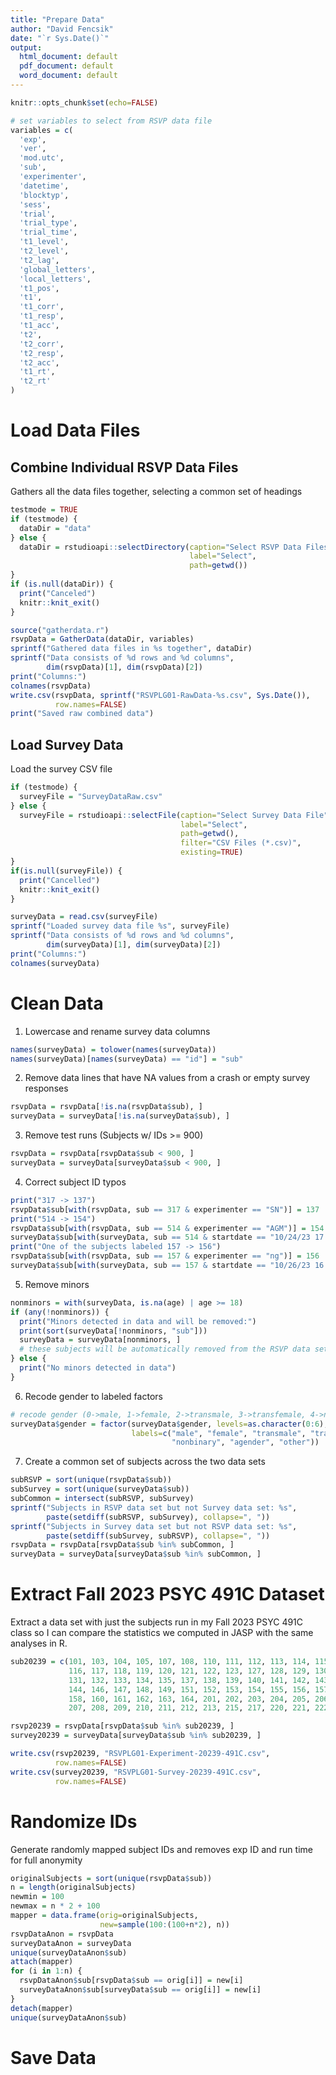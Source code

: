```yaml
---
title: "Prepare Data"
author: "David Fencsik"
date: "`r Sys.Date()`"
output:
  html_document: default
  pdf_document: default
  word_document: default
---
```


```r
knitr::opts_chunk$set(echo=FALSE)

# set variables to select from RSVP data file
variables = c(
  'exp',
  'ver',
  'mod.utc',
  'sub',
  'experimenter',
  'datetime',
  'blocktyp',
  'sess',
  'trial',
  'trial_type',
  'trial_time',
  't1_level',
  't2_level',
  't2_lag',
  'global_letters',
  'local_letters',
  't1_pos',
  't1',
  't1_corr',
  't1_resp',
  't1_acc',
  't2',
  't2_corr',
  't2_resp',
  't2_acc',
  't1_rt',
  't2_rt'
)
```

# Load Data Files

## Combine Individual RSVP Data Files

Gathers all the data files together, selecting a common set of headings

```r
testmode = TRUE
if (testmode) {
  dataDir = "data"
} else {
  dataDir = rstudioapi::selectDirectory(caption="Select RSVP Data Files Directory",
                                        label="Select",
                                        path=getwd())
}
if (is.null(dataDir)) {
  print("Canceled")
  knitr::knit_exit()
}
```

```r
source("gatherdata.r")
rsvpData = GatherData(dataDir, variables)
sprintf("Gathered data files in %s together", dataDir)
sprintf("Data consists of %d rows and %d columns",
        dim(rsvpData)[1], dim(rsvpData)[2])
print("Columns:")
colnames(rsvpData)
write.csv(rsvpData, sprintf("RSVPLG01-RawData-%s.csv", Sys.Date()),
          row.names=FALSE)
print("Saved raw combined data")

```

## Load Survey Data

Load the survey CSV file

```r
if (testmode) {
  surveyFile = "SurveyDataRaw.csv"
} else {
  surveyFile = rstudioapi::selectFile(caption="Select Survey Data File",
                                      label="Select",
                                      path=getwd(),
                                      filter="CSV Files (*.csv)",
                                      existing=TRUE)
}
if(is.null(surveyFile)) {
  print("Cancelled")
  knitr::knit_exit()
}
```

```r
surveyData = read.csv(surveyFile)
sprintf("Loaded survey data file %s", surveyFile)
sprintf("Data consists of %d rows and %d columns",
        dim(surveyData)[1], dim(surveyData)[2])
print("Columns:")
colnames(surveyData)
```

# Clean Data

1. Lowercase and rename survey data columns

```r
names(surveyData) = tolower(names(surveyData))
names(surveyData)[names(surveyData) == "id"] = "sub"
```

2. Remove data lines that have NA values from a crash or empty survey responses

```r
rsvpData = rsvpData[!is.na(rsvpData$sub), ]
surveyData = surveyData[!is.na(surveyData$sub), ]
```

3. Remove test runs (Subjects w/ IDs >= 900)

```r
rsvpData = rsvpData[rsvpData$sub < 900, ]
surveyData = surveyData[surveyData$sub < 900, ]
```

4. Correct subject ID typos

```r
print("317 -> 137")
rsvpData$sub[with(rsvpData, sub == 317 & experimenter == "SN")] = 137
print("514 -> 154")
rsvpData$sub[with(rsvpData, sub == 514 & experimenter == "AGM")] = 154
surveyData$sub[with(surveyData, sub == 514 & startdate == "10/24/23 17:10")] = 154
print("One of the subjects labeled 157 -> 156")
rsvpData$sub[with(rsvpData, sub == 157 & experimenter == "ng")] = 156
surveyData$sub[with(surveyData, sub == 157 & startdate == "10/26/23 16:16")] = 156
```

5. Remove minors

```r
nonminors = with(surveyData, is.na(age) | age >= 18)
if (any(!nonminors)) {
  print("Minors detected in data and will be removed:")
  print(sort(surveyData[!nonminors, "sub"]))
  surveyData = surveyData[nonminors, ]
  # these subjects will be automatically removed from the RSVP data set when we merge the two
} else {
  print("No minors detected in data")
}
```

6. Recode gender to labeled factors

```r
# recode gender (0->male, 1->female, 2->transmale, 3->transfemale, 4->nonbinary, 5->agender, 6->other)
surveyData$gender = factor(surveyData$gender, levels=as.character(0:6),
                           labels=c("male", "female", "transmale", "transfemale",
                                    "nonbinary", "agender", "other"))
```


7. Create a common set of subjects across the two data sets

```r
subRSVP = sort(unique(rsvpData$sub))
subSurvey = sort(unique(surveyData$sub))
subCommon = intersect(subRSVP, subSurvey)
sprintf("Subjects in RSVP data set but not Survey data set: %s",
        paste(setdiff(subRSVP, subSurvey), collapse=", "))
sprintf("Subjects in Survey data set but not RSVP data set: %s",
        paste(setdiff(subSurvey, subRSVP), collapse=", "))
rsvpData = rsvpData[rsvpData$sub %in% subCommon, ]
surveyData = surveyData[surveyData$sub %in% subCommon, ]
```

# Extract Fall 2023 PSYC 491C Dataset

Extract a data set with just the subjects run in my Fall 2023 PSYC 491C class so I can compare the statistics we computed in JASP with the same analyses in R.

```r
sub20239 = c(101, 103, 104, 105, 107, 108, 110, 111, 112, 113, 114, 115,
             116, 117, 118, 119, 120, 121, 122, 123, 127, 128, 129, 130,
             131, 132, 133, 134, 135, 137, 138, 139, 140, 141, 142, 143,
             144, 146, 147, 148, 149, 151, 152, 153, 154, 155, 156, 157,
             158, 160, 161, 162, 163, 164, 201, 202, 203, 204, 205, 206,
             207, 208, 209, 210, 211, 212, 213, 215, 217, 220, 221, 222)

rsvp20239 = rsvpData[rsvpData$sub %in% sub20239, ]
survey20239 = surveyData[surveyData$sub %in% sub20239, ]

write.csv(rsvp20239, "RSVPLG01-Experiment-20239-491C.csv",
          row.names=FALSE)
write.csv(survey20239, "RSVPLG01-Survey-20239-491C.csv",
          row.names=FALSE)
```

# Randomize IDs

Generate randomly mapped subject IDs and removes exp ID and run time for full anonymity

```r
originalSubjects = sort(unique(rsvpData$sub))
n = length(originalSubjects)
newmin = 100
newmax = n * 2 + 100
mapper = data.frame(orig=originalSubjects,
                    new=sample(100:(100+n*2), n))
rsvpDataAnon = rsvpData
surveyDataAnon = surveyData
unique(surveyDataAnon$sub)
attach(mapper)
for (i in 1:n) {
  rsvpDataAnon$sub[rsvpData$sub == orig[i]] = new[i]
  surveyDataAnon$sub[surveyData$sub == orig[i]] = new[i]
}
detach(mapper)
unique(surveyDataAnon$sub)
```


# Save Data